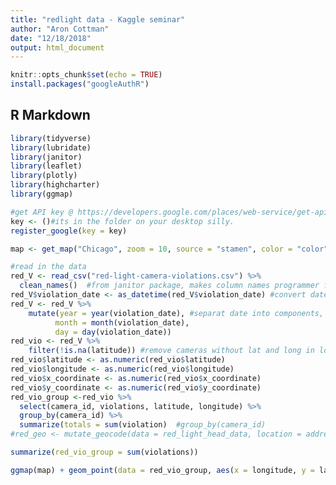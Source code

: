 ```yaml
---
title: "redlight data - Kaggle seminar"
author: "Aron Cottman"
date: "12/18/2018"
output: html_document
---
```


```r
knitr::opts_chunk$set(echo = TRUE)
install.packages("googleAuthR")
```

## R Markdown

```r

library(tidyverse)
library(lubridate)
library(janitor)
library(leaflet)
library(plotly)
library(highcharter)
library(ggmap)
```
```r
#get API key @ https://developers.google.com/places/web-service/get-api-key
key <- ()#its in the folder on your desktop silly.
register_google(key = key)

```
```r
map <- get_map("Chicago", zoom = 10, source = "stamen", color = "color")


```
```r
#read in the data
red_V <- read_csv("red-light-camera-violations.csv") %>%
  clean_names()  #from janitor package, makes column names programmer friendy
red_V$violation_date <- as_datetime(red_V$violation_date) #convert date to a date
red_V <- red_V %>%
    mutate(year = year(violation_date), #separat date into components, I probably dont need to do this
          month = month(violation_date),
          day = day(violation_date))
red_vio <- red_V %>%
    filter(!is.na(latitude)) #remove cameras without lat and long in location.
red_vio$latitude <- as.numeric(red_vio$latitude)
red_vio$longitude <- as.numeric(red_vio$longitude)
red_vio$x_coordinate <- as.numeric(red_vio$x_coordinate)
red_vio$y_coordinate <- as.numeric(red_vio$y_coordinate)
red_vio_group <-red_vio %>%
  select(camera_id, violations, latitude, longitude) %>%
  group_by(camera_id) %>%
  summarize(totals = sum(violation)  #group_by(camera_id) 
#red_geo <- mutate_geocode(data = red_light_head_data, location = address, output = "latlon") #converts addresses into lat/long. need google api, and there is a 2500 daily limit or you pay for something.


```
```r
summarize(red_vio_group = sum(violations))

ggmap(map) + geom_point(data = red_vio_group, aes(x = longitude, y = latitude, color = violations))
```


